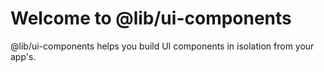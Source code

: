 <Meta title="@lib/components/Introduction" />

# Welcome to @lib/ui-components

@lib/ui-components helps you build UI components in isolation from your app's.

